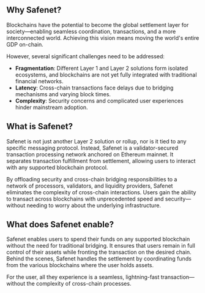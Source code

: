 ## Why Safenet?

Blockchains have the potential to become the global settlement layer for society—enabling seamless coordination, transactions, and a more interconnected world. Achieving this vision means moving the world's entire GDP on-chain.

However, several significant challenges need to be addressed:

* **Fragmentation**: Different Layer 1 and Layer 2 solutions form isolated ecosystems, and blockchains are not yet fully integrated with traditional financial networks.
* **Latency**: Cross-chain transactions face delays due to bridging mechanisms and varying block times.
* **Complexity**: Security concerns and complicated user experiences hinder mainstream adoption.

## What is Safenet?

Safenet is not just another Layer 2 solution or rollup, nor is it tied to any specific messaging protocol. Instead, Safenet is a validator-secured transaction processing network anchored on Ethereum mainnet. It separates transaction fulfillment from settlement, allowing users to interact with any supported blockchain protocol.

By offloading security and cross-chain bridging responsibilities to a network of processors, validators, and liquidity providers, Safenet eliminates the complexity of cross-chain interactions. Users gain the ability to transact across blockchains with unprecedented speed and security—without needing to worry about the underlying infrastructure.

## What does Safenet enable?

Safenet enables users to spend their funds on any supported blockchain without the need for traditional bridging. It ensures that users remain in full control of their assets while fronting the transaction on the desired chain. Behind the scenes, Safenet handles the settlement by coordinating funds from the various blockchains where the user holds assets.

For the user, all they experience is a seamless, lightning-fast transaction—without the complexity of cross-chain processes.